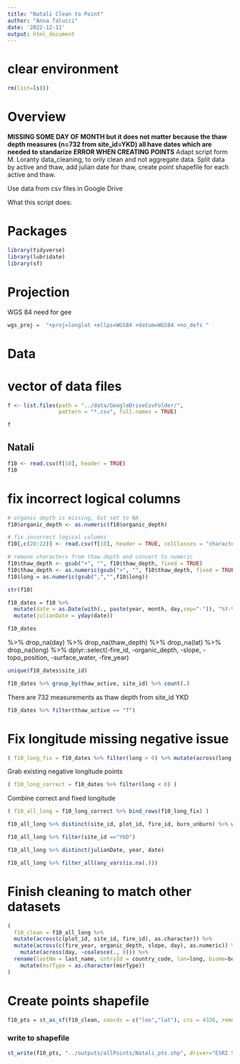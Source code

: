```yaml
---
title: "Natali Clean to Point"
author: "Anna Talucci"
date: '2022-12-11'
output: html_document
---
```





# clear environment
```r
rm(list=ls())
```

# Overview
**MISSING SOME DAY OF MONTH but it does not matter because the thaw depth measures (n=732 from site_id=YKD) all have dates which are needed to standarize** **ERROR WHEN CREATING POINTS**
Adapt script form M. Loranty data_cleaning, to only clean and not aggregate data. Split data by active and thaw, add julian date for thaw, create point shapefile for each active and thaw.

Use data from csv files in Google Drive

What this script does:


# Packages

```r
library(tidyverse)
library(lubridate)
library(sf)
```
# Projection

WGS 84 need for gee
```r
wgs_proj =  "+proj=longlat +ellps=WGS84 +datum=WGS84 +no_defs "
```

# Data

# vector of data files
```r
f <- list.files(path = "../data/GoogleDriveCsvFolder/",
                pattern = "*.csv", full.names = TRUE)
```

```r
f
```



## Natali
```r
f10 <- read.csv(f[10], header = TRUE)
f10
```

# fix incorrect logical columns
```r
# organic depth is missing, but set to NA
f10$organic_depth <- as.numeric(f10$organic_depth)

# fix incorrect logical columns
f10[,c(20:22)] <- read.csv(f[10], header = TRUE, colClasses = "character")[,c(20:22)]

# remove characters from thaw depth and convert to numeric
f10$thaw_depth <- gsub("+", "", f10$thaw_depth, fixed = TRUE)
f10$thaw_depth <- as.numeric(gsub(">", "", f10$thaw_depth, fixed = TRUE))
f10$long = as.numeric(gsub(",","",f10$long))
```

```r
str(f10)
```

```r
f10_dates = f10 %>%
  mutate(date = as.Date(with(., paste(year, month, day,sep="-")), "%Y-%m-%d")) %>%
  mutate(julianDate = yday(date)) 

f10_dates
```
%>%
  drop_na(day) %>%
  drop_na(thaw_depth) %>%
  drop_na(lat) %>%
  drop_na(long) %>%
  dplyr::select(-fire_id, -organic_depth, -slope, -topo_position, -surface_water, -fire_year) 



```r
unique(f10_dates$site_id)
```
```r
f10_dates %>% group_by(thaw_active, site_id) %>% count(.)
```
There are 732 measurements as thaw depth from site_id YKD

```r
f10_dates %>% filter(thaw_active == "T")
```
# Fix longitude missing negative issue
```r
( f10_long_fix = f10_dates %>% filter(long > 0) %>% mutate(across(long, ~ .x*(-1))) )
```
Grab existing negative longitude points
```r
( f10_long_correct = f10_dates %>% filter(long < 0) )
```
Combine correct and fixed longitude
```r
( f10_all_long = f10_long_correct %>% bind_rows(f10_long_fix) )
```

```r
f10_all_long %>% distinct(site_id, plot_id, fire_id, burn_unburn) %>% write.csv(., '../outputs/pairs/natali.csv')
```
```r
f10_all_long %>% filter(site_id =="YKD")
```

```r
f10_all_long %>% distinct(julianDate, year, date)
```
```r
f10_all_long %>% filter_all(any_vars(is.na(.))) 
```


# Finish cleaning to match other datasets
```r
( 
  f10_clean = f10_all_long %>%  
  mutate(across(c(plot_id, site_id, fire_id), as.character)) %>% 
  mutate(across(c(fire_year, organic_depth, slope, day), as.numeric)) %>% 
    mutate(across(day, ~coalesce(., 0))) %>%
  rename(lastNm = last_name, cntryId = country_code, lon=long, biome=boreal_tundra, vegCC = veg_cover_class, siteId = site_id, plotId = plot_id, fireId = fire_id, fireYr = fire_year, distur = burn_unburn, orgDpth = organic_depth, msrDepth = thaw_depth, hitRock=hit_rock, gtProbe = gt_probe, msrType = thaw_active, topoPos = topo_position, jDate = julianDate) %>%
    mutate(msrType = as.character(msrType))
)
```

# Create points shapefile

```r

f10_pts = st_as_sf(f10_clean, coords = c("lon","lat"), crs = 4326, remove = FALSE)
```


### write to shapefile
```r
st_write(f10_pts, "../outputs/allPoints/Natali_pts.shp", driver="ESRI Shapefile")
```